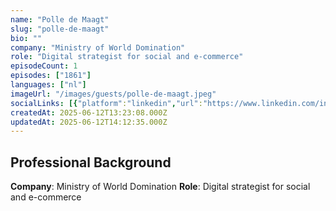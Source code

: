 ```yaml
---
name: "Polle de Maagt"
slug: "polle-de-maagt"
bio: ""
company: "Ministry of World Domination"
role: "Digital strategist for social and e-commerce"
episodeCount: 1
episodes: ["1861"]
languages: ["nl"]
imageUrl: "/images/guests/polle-de-maagt.jpeg"
socialLinks: [{"platform":"linkedin","url":"https://www.linkedin.com/in/polle/"}]
createdAt: 2025-06-12T13:23:08.000Z
updatedAt: 2025-06-12T14:12:35.000Z
---
```


## Professional Background

**Company**: Ministry of World Domination
**Role**: Digital strategist for social and e-commerce
